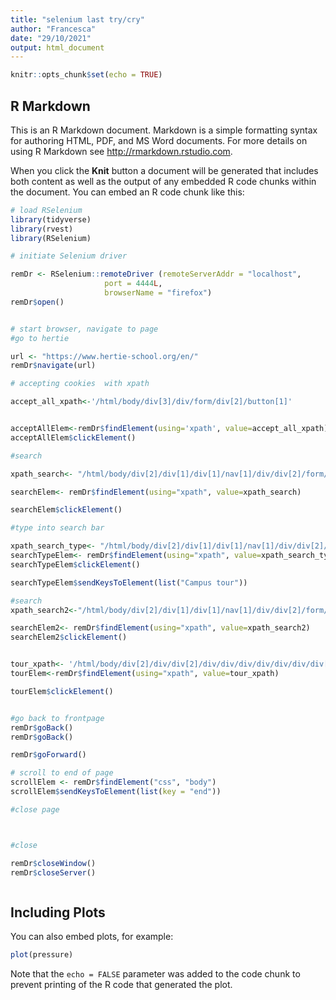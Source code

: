 ```yaml
---
title: "selenium last try/cry"
author: "Francesca"
date: "29/10/2021"
output: html_document
---
```


```r
knitr::opts_chunk$set(echo = TRUE)
```

## R Markdown

This is an R Markdown document. Markdown is a simple formatting syntax for authoring HTML, PDF, and MS Word documents. For more details on using R Markdown see <http://rmarkdown.rstudio.com>.

When you click the **Knit** button a document will be generated that includes both content as well as the output of any embedded R code chunks within the document. You can embed an R code chunk like this:

```r
# load RSelenium
library(tidyverse)
library(rvest)
library(RSelenium)

# initiate Selenium driver

remDr <- RSelenium::remoteDriver (remoteServerAddr = "localhost",
                     port = 4444L,
                     browserName = "firefox")
remDr$open()


# start browser, navigate to page
#go to hertie 

url <- "https://www.hertie-school.org/en/"
remDr$navigate(url)

# accepting cookies  with xpath

accept_all_xpath<-'/html/body/div[3]/div/form/div[2]/button[1]'


acceptAllElem<-remDr$findElement(using='xpath', value=accept_all_xpath)
acceptAllElem$clickElement()

#search

xpath_search<- "/html/body/div[2]/div[1]/div[1]/nav[1]/div/div[2]/form/div/button[2]/span"

searchElem<- remDr$findElement(using="xpath", value=xpath_search)

searchElem$clickElement()

#type into search bar

xpath_search_type<- "/html/body/div[2]/div[1]/div[1]/nav[1]/div/div[2]/form/div/input"
searchTypeElem<- remDr$findElement(using="xpath", value=xpath_search_type)
searchTypeElem$clickElement()

searchTypeElem$sendKeysToElement(list("Campus tour"))

#search
xpath_search2<-"/html/body/div[2]/div[1]/div[1]/nav[1]/div/div[2]/form/div/button[2]"

searchElem2<- remDr$findElement(using="xpath", value=xpath_search2)
searchElem2$clickElement()


tour_xpath<- '/html/body/div[2]/div/div[2]/div/div/div/div/div/div/div[5]/div[2]/div/a/header/h2/span'
tourElem<-remDr$findElement(using="xpath", value=tour_xpath)

tourElem$clickElement()


#go back to frontpage
remDr$goBack() 
remDr$goBack()

remDr$goForward()

# scroll to end of page 
scrollElem <- remDr$findElement("css", "body")
scrollElem$sendKeysToElement(list(key = "end"))

#close page



#close

remDr$closeWindow()
remDr$closeServer()



```

## Including Plots

You can also embed plots, for example:

```r
plot(pressure)
```

Note that the `echo = FALSE` parameter was added to the code chunk to prevent printing of the R code that generated the plot.
